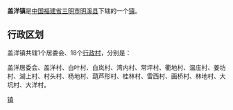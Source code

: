 {{中国乡级行政区
| 行政区全称 = 盖洋镇
| 景观照片文件名 = 
| 景观照片描述 = 
| 汉语拼音 = 
| 通用拼音 = 
| 注音符號 = 
| 其它标音类型1 = 
| 其它标音1 = 
| 其它标音类型2 = 
| 其它标音2 = 
| 其它语言类型1 = 
| 其它语言地名1 = 
| 其它语言类型2 = 
| 其它语言地名2 = 
| 上级行政区 = [[福建省|福建省]][[三明市|三明市]][[明溪县|明溪县]]
| 行政区类别 = [[镇|镇]]
| 行政区划代码 = 
| 地理坐标 = 
| 总面积 = 
| 户籍人口 = 
| 户籍人口年份 = 
| 常住人口 = 
| 常住人口年份 = 
| 人口密度 = 
| 行政区划 = 
| 官方网站 = 
| 政府驻地 = 
| 邮政编码 = 
| 毗邻行政区 = 
| 位置图文件名 = 
| 位置图描述 = 
}}
'''盖洋镇'''是[[中华人民共和国|中国]][[福建省|福建省]][[三明市|三明市]][[明溪县|明溪县]]下辖的一个[[镇|镇]]。

== 行政区划 ==

盖洋镇共辖1个居委会、18个[[行政村|行政村]]，分别是：

盖洋居委会、盖洋村、白叶村、白岚村、湾内村、常坪村、衢地村、温庄村、姜坊村、湖上村、村头村、杨地村、葫芦形村、桂林村、雷西村、画桥村、林地村、大坑村、大洋村。

{{明溪县行政区划}}
{{福建小作品}}
[[Category:明溪县乡镇|镇]]